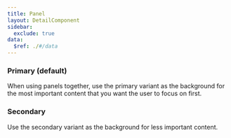 ```yaml
---
title: Panel
layout: DetailComponent
sidebar:
  exclude: true
data:
  $ref: ./#/data
---
```


<LivePreviewControls>
<LivePreview componentName="panel" exampleName="Primary" >

### Primary (default)

When using panels together, use the primary variant as the background for the most important content that you want the user to focus on first.

</LivePreview>

<LivePreview componentName="panel" exampleName="Secondary" >

### Secondary

Use the secondary variant as the background for less important content.

</LivePreview>

</LivePreviewControls>
